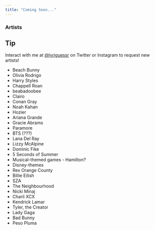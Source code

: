 ```yaml
---
title: "Coming Soon..."
---
```


### Artists

::: {.callout-tip appearance="simple"}
## Tip
Interact with me at [@lyriguessr](https://x.com/lyriguessr) on Twitter or Instagram to request new artists!
:::

* Beach Bunny
* Olivia Rodrigo
* Harry Styles
* Chappell Roan
* beabadoobee
* Clairo
* Conan Gray
* Noah Kahan
* Hozier
* Ariana Grande
* Gracie Abrams
* Paramore
* BTS (???)
* Lana Del Ray
* Lizzy McAlpine
* Dominic Fike
* 5 Seconds of Summer
* Musical-themed games - Hamilton?
* Disney-themes
* Rex Orange County
* Billie Eilish
* SZA
* The Neighbourhood
* Nicki Minaj
* Charli XCX
* Kendrick Lamar
* Tyler, the Creator 
* Lady Gaga
* Bad Bunny
* Peso Pluma